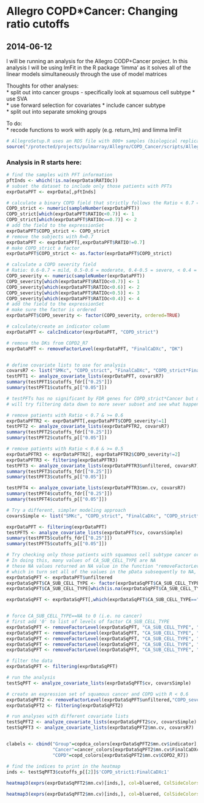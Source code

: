 Allegro COPD*Cancer: Changing ratio cutoffs  
========================================================
2014-06-12
-------------------------------------------
I will be running an analysis for the Allegro CODP+Cancer project. 
In this analysis I will be using lmFit in the R package 'limma' as it solves all of the  
linear models simultaneously through the use of model matrices

Thoughts for other analyses:  
  * split out into cancer groups - specifically look at squamous cell subtype
  * use SVA  
  * use forward selection for covariates
  * include cancer subtype  
  * split out into separate smoking groups  
  
  
  
To do:  
  * recode functions to work with apply (e.g. return_lm) and limma lmFit


```r
# AllegroSetup.R uses an RDS file with 800+ samples (biological replicates) and without QC
source("/protected/projects/pulmarray/Allegro/COPD_Cancer/scripts/AllegroSetup.R")
```

### Analysis in R starts here:
```r

# find the samples with PFT information
pftInds <- which(!is.na(exprData$RATIOc))
# subset the dataset to include only those patients with PFTs
exprDataPFT <- exprData[,pftInds]

# calculate a binary COPD field that strictly follows the Ratio < 0.7 = COPD
COPD_strict <- numeric(sampleNumber(exprDataPFT))
COPD_strict[which(exprDataPFT$RATIOc<0.7)] <- 1
COPD_strict[which(exprDataPFT$RATIOc==0.7)] <- 2
# add the field to the expressionSet
exprDataPFT$COPD_strict <- COPD_strict
# remove the subjects with R=0.7
exprDataPFT <- exprDataPFT[,exprDataPFT$RATIO!=0.7]
# make COPD_strict a factor
exprDataPFT$COPD_strict <- as.factor(exprDataPFT$COPD_strict)

# calculate a COPD severity field
# Ratio: 0.6-0.7 = mild, 0.5-0.6 = moderate, 0.4-0.5 = severe, < 0.4 = very severe
COPD_severity <- numeric(sampleNumber(exprDataPFT))
COPD_severity[which(exprDataPFT$RATIOc<0.7)] <- 1
COPD_severity[which(exprDataPFT$RATIOc<0.6)] <- 2
COPD_severity[which(exprDataPFT$RATIOc<0.5)] <- 3
COPD_severity[which(exprDataPFT$RATIOc<0.4)] <- 4
# add the field to the expressionSet
# make sure the factor is ordered
exprDataPFT$COPD_severity <- factor(COPD_severity, ordered=TRUE)

# calculate/create an indicator column
exprDataPFT <- calcIndicator(exprDataPFT, "COPD_strict")

# remove the DKs from COPD2_R7
exprDataPFT <- removeFactorLevel(exprDataPFT, "FinalCaDXc", "DK")
```

```r


```



```r
# define covariate lists to use for analysis
covarsR7 <- list("SMKc", "COPD_strict", "FinalCaDXc", "COPD_strict*FinalCaDXc", "SMKc*COPD_strict", "SMKc*FinalCaDXc")
testPFT1 <- analyze_covariate_lists(exprDataPFT, covarsR7)
summary(testPFT1$cutoffs_fdr[["0.25"]])
summary(testPFT1$cutoffs_p[["0.05"]])

# testPFTs has no significant by FDR genes for COPD_strict*Cancer but many for p
# will try filtering data down to more sever subset and see what happens

# remove patients with Ratio < 0.7 & >= 0.6
exprDataPFTR2 <- exprDataPFT[,exprDataPFT$COPD_severity!=1]
testPFT2 <- analyze_covariate_lists(exprDataPFTR2, covarsR7)
summary(testPFT2$cutoffs_fdr[["0.25"]])
summary(testPFT2$cutoffs_p[["0.05"]])

# remove patients with Ratio < 0.6 & >= 0.5
exprDataPFTR3 <- exprDataPFTR2[, exprDataPFTR2$COPD_severity!=2]
exprDataPFTR3 <- filtering(exprDataPFTR3)
testPFT3 <- analyze_covariate_lists(exprDataPFTR3$unfiltered, covarsR7)
summary(testPFT3$cutoffs_fdr[["0.25"]])
summary(testPFT3$cutoffs_p[["0.05"]])

testPFT4 <- analyze_covariate_lists(exprDataPFTR3$mn.cv, covarsR7)
summary(testPFT4$cutoffs_fdr[["0.25"]])
summary(testPFT4$cutoffs_p[["0.05"]])

# Try a different, simpler modeling approach
covarsSimple <- list("SMKc", "COPD_strict", "FinalCaDXc", "COPD_strict*FinalCaDXc")

exprDataPFT <- filtering(exprDataPFT)
testPFT5 <- analyze_covariate_lists(exprDataPFT$cv, covarsSimple)
summary(testPFT5$cutoffs_fdr[["0.25"]])
summary(testPFT5$cutoffs_p[["0.05"]])

# Try checking only those patients with squamous cell subtype cancer or no cancer
# In doing this, many values of CA_SUB_CELL_TYPE are NA
# these NA values returned an NA value in the function "removeFactorLevel"
# which in turn set all of the values in the pData subsequently to NA, which is wrong
exprDataSqPFT <- exprDataPFT$unfiltered
exprDataSqPFT$CA_SUB_CELL_TYPE <- factor(exprDataSqPFT$CA_SUB_CELL_TYPE, levels=c(levels(exprDataSqPFT$CA_SUB_CELL_TYPE), 0))
exprDataSqPFT$CA_SUB_CELL_TYPE[which(is.na(exprDataSqPFT$CA_SUB_CELL_TYPE))] <- 0

exprDataSqPFT <- exprDataSqPFT[,which(exprDataSqPFT$CA_SUB_CELL_TYPE=="Squamous" | exprDataSqPFT$FinalCaDXc==0)]


# force CA_SUB_CELL_TYPE==NA to 0 (i.e. no cancer)
# first add '0' to list of levels of factor CA_SUB_CELL_TYPE
exprDataSqPFT <- removeFactorLevel(exprDataSqPFT, "CA_SUB_CELL_TYPE", "Adeno")
exprDataSqPFT <- removeFactorLevel(exprDataSqPFT, "CA_SUB_CELL_TYPE", "Large Cell")
exprDataSqPFT <- removeFactorLevel(exprDataSqPFT, "CA_SUB_CELL_TYPE", "#N/A")
exprDataSqPFT <- removeFactorLevel(exprDataSqPFT, "CA_SUB_CELL_TYPE", "NSC UN")
exprDataSqPFT <- removeFactorLevel(exprDataSqPFT, "CA_SUB_CELL_TYPE", "Uncertain")

# filter the data
exprDataSqPFT <- filtering(exprDataSqPFT)

# run the analysis
testSqPFT <- analyze_covariate_lists(exprDataSqPFT$cv, covarsSimple)

# create an expression set of squamous cancer and COPD with R < 0.6
exprDataSqPFT2 <- removeFactorLevel(exprDataSqPFT$unfiltered,"COPD_severity", "1")
exprDataSqPFT2 <- filtering(exprDataSqPFT2)

# run analyses with different covariate lists
testSqPFT2 <- analyze_covariate_lists(exprDataSqPFT2$cv, covarsSimple)
testSqPFT3 <- analyze_covariate_lists(exprDataSqPFT2$mn.cv, covarsR7)


clabels <- cbind("Group"=copdca_colors[exprDataSqPFT2$mn.cv$indicator],
                 "Cancer"=cancer_colors[exprDataSqPFT2$mn.cv$FinalCaDXc],
                 "COPD"=copd_colors[exprDataSqPFT2$mn.cv$COPD2_R7])


```


```r
# find the indices to print in the heatmap
inds <- testSqPFT3$cutoffs_p[[2]]$'COPD_strict1:FinalCaDXc1'
  
heatmap3(exprs(exprDataSqPFT2$mn.cv)[inds,], col=bluered, ColSideColors=clabels, col.clustering=exprDataSqPFT2$mn.cv$indicator, main=paste(length(inds), "genes at p < 0.01 for COPD*Cancer interaction\nSquamous Cell and Ratio < 0.6"))

heatmap3(exprs(exprDataSqPFT2$mn.cv)[inds,], col=bluered, ColSideColors=clabels, main=paste(length(inds), "genes at p < 0.01 for COPD*Cancer interaction\nSquamous Cell and Ratio < 0.6"))



```